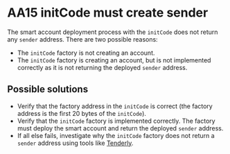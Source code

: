 # AA15 initCode must create sender

The smart account deployment process with the `initCode` does not return any `sender` address. There are two possible reasons:
- The `initCode` factory is not creating an account. 
- The `initCode` factory is creating an account, but is not implemented correctly as it is not returning the deployed `sender` address. 

## Possible solutions

- Verify that the factory address in the `initCode` is correct (the factory address is the first 20 bytes of the `initCode`).
- Verify that the `initCode` factory is implemented correctly. The factory must deploy the smart account and return the deployed `sender` address.
- If all else fails, investigate why the `initCode` factory does not return a `sender` address using tools like [Tenderly](https://tenderly.co/).